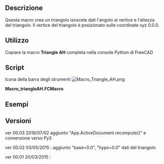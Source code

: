 <languages/>

{{Macro/it
|Name=Macro Triangle AH
|Translate=Triangolo AH
|Description=Questa macro crea un triangolo isoscele dati l'angolo e l'altezza. Il nuovo triangolo viene creato nella coordinata reale.<br/>{{ColoredText|(Riga di comando, incolla questa macro completa nella console Python)}}.
|Author=mario52
|Version=00.03
|Date=2019/07/02
|FCVersion=All
|Download=[https://wiki.freecad.org/images/4/41/Macro_Triangle_AH.png Icona della barra degli strumenti]
}}

<span id="Description"></span>
==Descrizione==

Questa macro crea un triangolo isoscele dati l'angolo al vertice e l'altezza del triangolo. Il vertice del triangolo è posizionato sulle coordinate xyz 0.0.0.

<span id="Usage"></span>
==Utilizzo==

Copiare la macro '''Triangle AH''' completa nella console Python di FreeCAD

==Script==

Icona della barra degli strumenti [[Image:Macro_Triangle_AH.png]]

'''Macro_triangleAH.FCMacro'''

{{MacroCode|code=
__title__   = "triangleAH"
__author__  = "Mario52"
__version__ = "00.03"
__date__    = "2019/07/02"
# Give angle and on choice : height or base or hypo
from math import cos, sin, tan, degrees, radians, sqrt
import Draft, Part
def triangleAH(angle, height=0.0, base=0.0, hypo=0.0):
    def line_length(x1 = 0.0, y1 = 0.0, z1 = 0.0, length = 10.0, angle2 = 0.0):  # search coordinates
        x2 = x1 + (length * cos(radians(angle2)))
        y2 = y1 + (length * sin(radians(angle2)))
        z2 = z1 #+ ()
        return x2,y2,z2                                                          # return coordinates (xyz) to point
 
    x0 = y0 = z0 = 0.0
    angle = float(angle)
    height = float(height)
    base = float(base)
    if base != 0:
        height = ( (base/2) / (tan(radians(angle/2))) )                          # imposing base and calculate height
    if hypo != 0:
        height = hypo * (cos(radians(angle/2)))                                  # imposing hypo and calculate height 
    else:
        hypo = height / cos(radians(angle/2))                                    # calculate hypotenuse
    if base==0:                                                                  # base of triangle
        base = (tan(radians(angle/2) ) * height) * 2                             # calculate base
    a0 = line_length(x1=x0,y1=y0,z1=z0,length=height,angle2=0 )                  # coord height of triangle
    a0 = line_length(x1=x0,y1=y0,z1=z0,length=0, angle2 = angle )                # point 0 (begin vertex)
    a  = line_length(x1=a0[0],y1=a0[1],z1=a0[2],length= hypo, angle2=-(angle/2)) #
    b  = line_length(a[0],a[1],a[2],length= (abs(a[1])*2), angle2=90.0)          # base of triangle = (abs(a[1])*2)
    ##
    print()
    print("angle theet : ", angle)
    print("angles base : (", (180.0-angle)/2.0,"),(",(180-angle)/2.0,")")
    print("height      : ", height)
    print("base        : ", base)
    print("hypotenuse  : ", hypo)
    print("surface     : ", (base * height) / 2.0)
    print("_________________________")
    Draft.makeWire([FreeCAD.Vector(a0),FreeCAD.Vector(a),FreeCAD.Vector(b)],closed=True,face=True,support=None) # create triangle
    App.ActiveDocument.recompute()

#Example
#triangleAH(angle=90, height=10)
#triangleAH(90, 10)
#triangleAH(45, hypo=10)


}}

<span id="Example"></span>
== Esempi ==

{{Code|code=
triangleAH(angle=90, height=10)
# or
triangleAH(90, 10)
# or
triangleAH(45, hypo=10)
# or
triangleAH(90, base=10)
}}

<span id="Version"></span>
==Versioni==

ver 00.03 2019/07/02 aggiunto "App.ActiveDocument.recompute()" e conversione verso Py3

ver 00.02 03/05/2015 : aggiunto "base=0.0", "hypo=0.0" dati del triangolo

ver 00.01 20/03/2015 :